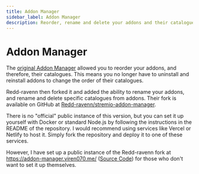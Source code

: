 ```yaml
---
title: Addon Manager
sidebar_label: Addon Manager
description: Reorder, rename and delete your addons and their catalogues.
---
```


# Addon Manager

The [original Addon Manager](https://addon-manager.dontwanttos.top/) allowed you to reorder your addons, and therefore, their catalogues.
This means you no longer have to uninstall and reinstall addons to change the order of their catalogues.

Redd-ravenn then forked it and added the ability to rename your addons, and rename and delete specific catalogues from addons.
Their fork is available on GitHub at [Redd-ravenn/stremio-addon-manager](https://github.com/Redd-ravenn/stremio-addon-manager).

There is no "official" public instance of this version, but you can set it up yourself with Docker or standard Node.js by following the instructions in the README of the repository.
I would recommend using services like Vercel or Netlify to host it. Simply fork the repository and deploy it to one of these services.

However, I have set up a public instance of the Redd-ravenn fork at https://addon-manager.viren070.me/ ([Source Code](https://github.com/Viren070/stremio-addon-manager)) for those who don't want to set it up themselves.

